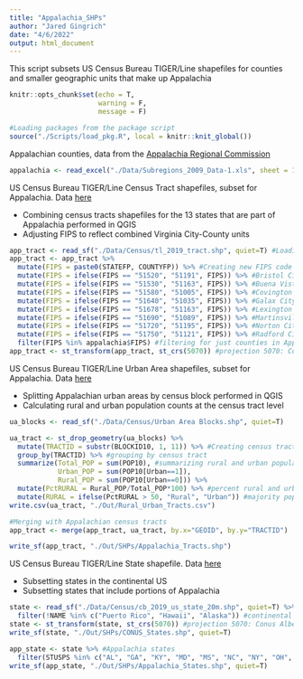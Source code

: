 ```yaml
---
title: "Appalachia_SHPs"
author: "Jared Gingrich"
date: "4/6/2022"
output: html_document
---
```


This script subsets US Census Bureau TIGER/Line shapefiles for counties and smaller geographic units that make up Appalachia

```r
knitr::opts_chunk$set(echo = T,
                      warning = F,
                      message = F)

#Loading packages from the package script
source("./Scripts/load_pkg.R", local = knitr::knit_global())
```

Appalachian counties, data from the [Appalachia Regional Commission](https://www.arc.gov/map/subregions-in-appalachia/)

```r
appalachia <- read_excel("./Data/Subregions_2009_Data-1.xls", sheet = 1, skip=3)
```

US Census Bureau TIGER/Line Census Tract shapefiles, subset for Appalachia. Data [here](https://www2.census.gov/geo/tiger/TIGER2019/TRACT/)

* Combining census tracts shapefiles for the 13 states that are part of Appalachia performed in QGIS
* Adjusting FIPS to reflect combined Virginia City-County units

```r
app_tract <- read_sf("./Data/Census/tl_2019_tract.shp", quiet=T) #Loading Appalachia census tract shapefile from QGIS
app_tract <- app_tract %>%
  mutate(FIPS = paste0(STATEFP, COUNTYFP)) %>% #Creating new FIPS code field
  mutate(FIPS = ifelse(FIPS == "51520", "51191", FIPS)) %>% #Bristol City
  mutate(FIPS = ifelse(FIPS == "51530", "51163", FIPS)) %>% #Buena Vista City
  mutate(FIPS = ifelse(FIPS == "51580", "51005", FIPS)) %>% #Covington City
  mutate(FIPS = ifelse(FIPS == "51640", "51035", FIPS)) %>% #Galax City
  mutate(FIPS = ifelse(FIPS == "51678", "51163", FIPS)) %>% #Lexington City
  mutate(FIPS = ifelse(FIPS == "51690", "51089", FIPS)) %>% #Martinsville City
  mutate(FIPS = ifelse(FIPS == "51720", "51195", FIPS)) %>% #Norton City
  mutate(FIPS = ifelse(FIPS == "51750", "51121", FIPS)) %>% #Radford City 
  filter(FIPS %in% appalachia$FIPS) #filtering for just counties in Appalachia
app_tract <- st_transform(app_tract, st_crs(5070)) #projection 5070: Conus Albers
```

US Census Bureau TIGER/Line Urban Area shapefiles, subset for Appalachia. Data [here](https://www2.census.gov/geo/tiger/TIGER2010/UA/2010/)

* Splitting Appalachian urban areas by census block performed in QGIS
* Calculating rural and urban population counts at the census tract level

```r
ua_blocks <- read_sf("./Data/Census/Urban Area Blocks.shp", quiet=T)

ua_tract <- st_drop_geometry(ua_blocks) %>%
  mutate(TRACTID = substr(BLOCKID10, 1, 11)) %>% #Creating census tract FIPS codes
  group_by(TRACTID) %>% #grouping by census tract
  summarize(Total_POP = sum(POP10), #summarizing rural and urban population counts
            Urban_POP = sum(POP10[Urban==1]),
            Rural_POP = sum(POP10[Urban==0])) %>%
  mutate(PctRURAL = Rural_POP/Total_POP*100) %>% #percent rural and urban
  mutate(RURAL = ifelse(PctRURAL > 50, "Rural", "Urban")) #majority population
write.csv(ua_tract, "./Out/Rural_Urban_Tracts.csv")

#Merging with Appalachian census tracts
app_tract <- merge(app_tract, ua_tract, by.x="GEOID", by.y="TRACTID")

write_sf(app_tract, "./Out/SHPs/Appalachia_Tracts.shp")
```

US Census Bureau TIGER/Line State shapefile. Data [here](https://www2.census.gov/geo/tiger/GENZ2019/shp/)

* Subsetting states in the continental US 
* Subsetting states that include portions of Appalachia

```r
state <- read_sf("./Data/Census/cb_2019_us_state_20m.shp", quiet=T) %>%
  filter(!NAME %in% c("Puerto Rico", "Hawaii", "Alaska")) #continental US
state <- st_transform(state, st_crs(5070)) #projection 5070: Conus Albers
write_sf(state, "./Out/SHPs/CONUS_States.shp", quiet=T)

app_state <- state %>% #Appalachia states
  filter(STUSPS %in% c("AL", "GA", "KY", "MD", "MS", "NC", "NY", "OH", "PA", "SC", "TN", "VA", "WV"))
write_sf(app_state, "./Out/SHPs/Appalachia_States.shp", quiet=T)
```
